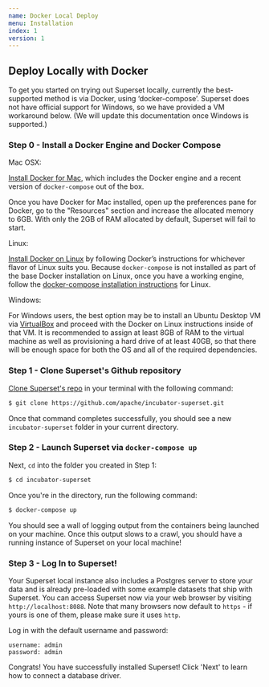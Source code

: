 ```yaml
---
name: Docker Local Deploy
menu: Installation
index: 1
version: 1
---
```


Deploy Locally with Docker
-------------

To get you started on trying out Superset locally, currently the best-supported method is via Docker, using ‘docker-compose’. Superset does not have official support for Windows, so we have provided a VM workaround below. (We will update this documentation once Windows is supported.)

### Step 0 - Install a Docker Engine and Docker Compose 

Mac OSX:

[Install Docker for Mac](https://docs.docker.com/docker-for-mac/install/), which includes the Docker engine and a recent version of `docker-compose` out of the box.

Once you have Docker for Mac installed, open up the preferences pane for Docker, go to the "Resources" section and increase the allocated memory to 6GB. With only the 2GB of RAM allocated by default, Superset will fail to start.

Linux:

[Install Docker on Linux](https://docs.docker.com/engine/install/) by following Docker’s instructions for whichever flavor of Linux suits you. Because `docker-compose` is not installed as part of the base Docker installation on Linux, once you have a working engine, follow the
[docker-compose installation instructions](https://docs.docker.com/compose/install/) for Linux.
    

Windows:

For Windows users, the best option may be to install an Ubuntu Desktop VM via [VirtualBox](https://www.virtualbox.org/) and proceed with the Docker on Linux instructions inside of that VM. It is recommended to assign at least 8GB of RAM to the virtual machine
as well as provisioning a hard drive of at least 40GB, so that there will be enough space for both the OS and all of the required dependencies.

### Step 1 - Clone Superset's Github repository

[Clone Superset's repo](https://github.com/apache/incubator-superset) in your terminal with the following command:

```bash
$ git clone https://github.com/apache/incubator-superset.git
```

Once that command completes successfully, you should see a new `incubator-superset`
folder in your current directory.

### Step 2 - Launch Superset via `docker-compose up`

Next, `cd` into the folder you created in Step 1:

```bash
$ cd incubator-superset
```

Once you're in the directory, run the following command:

```bash
$ docker-compose up
```

You should see a wall of logging output from the containers being launched on your
machine. Once this output slows to a crawl, you should have a running
instance of Superset on your local machine!
    
### Step 3 - Log In to Superset!

Your Superset local instance also includes a Postgres server to store your data and is already pre-loaded with some example datasets that ship with Superset. You can access Superset now via your web browser by visiting
`http://localhost:8088`. Note that many browsers now default to `https` - if
yours is one of them, please make sure it uses `http`.

Log in with the default username and password:

```
username: admin
password: admin 
```

Congrats! You have successfully installed Superset! Click 'Next' to learn how to connect a database driver. 
